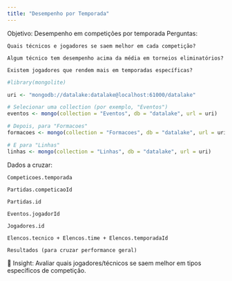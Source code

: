 ```yaml
---
title: "Desempenho por Temporada"
---
```


Objetivo: Desempenho em competições por temporada
Perguntas:

    Quais técnicos e jogadores se saem melhor em cada competição?

    Algum técnico tem desempenho acima da média em torneios eliminatórios?

    Existem jogadores que rendem mais em temporadas específicas?

```r
#library(mongolite)

uri <- "mongodb://datalake:datalake@localhost:61000/datalake"

# Selecionar uma collection (por exemplo, "Eventos")
eventos <- mongo(collection = "Eventos", db = "datalake", url = uri)

# Depois, para "Formacoes"
formacoes <- mongo(collection = "Formacoes", db = "datalake", url = uri)

# E para "Linhas"
linhas <- mongo(collection = "Linhas", db = "datalake", url = uri)
```

Dados a cruzar:

    Competicoes.temporada

    Partidas.competicaoId

    Partidas.id

    Eventos.jogadorId

    Jogadores.id

    Elencos.tecnico + Elencos.time + Elencos.temporadaId

    Resultados (para cruzar performance geral)

📌 Insight: Avaliar quais jogadores/técnicos se saem melhor em tipos específicos de competição.

